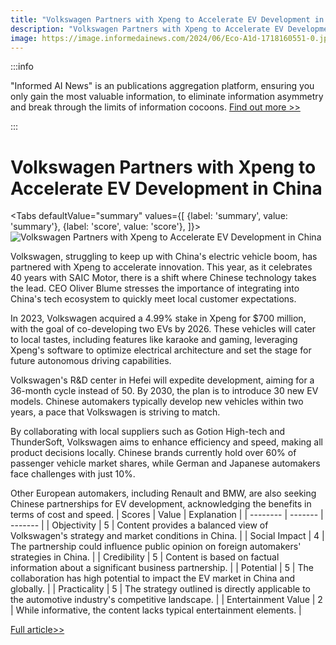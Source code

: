 ```yaml
---
title: "Volkswagen Partners with Xpeng to Accelerate EV Development in China"
description: "Volkswagen Partners with Xpeng to Accelerate EV Development in China"
image: https://image.informedainews.com/2024/06/Eco-A1d-1718160551-0.jpg
---
```



:::info

"Informed AI News" is an publications aggregation platform, ensuring you only gain the most valuable information, to eliminate information asymmetry and break through the limits of information cocoons.  [Find out more >>](/docs/guides)

:::

# Volkswagen Partners with Xpeng to Accelerate EV Development in China


<Tabs
	defaultValue="summary"
	values={[
	{label: 'summary', value: 'summary'},
	{label: 'score', value: 'score'},
]}>
<TabItem value="summary">
<img
  src="https://image.informedainews.com/2024/06/Eco-A1d-1718160551-0.jpg"
  alt="Volkswagen Partners with Xpeng to Accelerate EV Development in China"
/>



Volkswagen, struggling to keep up with China's electric vehicle boom, has partnered with Xpeng to accelerate innovation. This year, as it celebrates 40 years with SAIC Motor, there is a shift where Chinese technology takes the lead. CEO Oliver Blume stresses the importance of integrating into China's tech ecosystem to quickly meet local customer expectations.

In 2023, Volkswagen acquired a 4.99% stake in Xpeng for $700 million, with the goal of co-developing two EVs by 2026. These vehicles will cater to local tastes, including features like karaoke and gaming, leveraging Xpeng's software to optimize electrical architecture and set the stage for future autonomous driving capabilities.

Volkswagen's R&D center in Hefei will expedite development, aiming for a 36-month cycle instead of 50. By 2030, the plan is to introduce 30 new EV models. Chinese automakers typically develop new vehicles within two years, a pace that Volkswagen is striving to match.

By collaborating with local suppliers such as Gotion High-tech and ThunderSoft, Volkswagen aims to enhance efficiency and speed, making all product decisions locally. Chinese brands currently hold over 60% of passenger vehicle market shares, while German and Japanese automakers face challenges with just 10%.

Other European automakers, including Renault and BMW, are also seeking Chinese partnerships for EV development, acknowledging the benefits in terms of cost and speed.
</TabItem>
<TabItem value="score">
	| Scores     | Value   | Explanation |
	| -------- | ------- | ------- |
	| Objectivity  | 5    | Content provides a balanced view of Volkswagen's strategy and market conditions in China.    |
	| Social Impact | 4     | The partnership could influence public opinion on foreign automakers' strategies in China.    |
	| Credibility    | 5    | Content is based on factual information about a significant business partnership.    |
	| Potential    | 5    | The collaboration has high potential to impact the EV market in China and globally.    |
	| Practicality    | 5    | The strategy outlined is directly applicable to the automotive industry's competitive landscape.    |
	| Entertainment Value    | 2    | While informative, the content lacks typical entertainment elements.    |
</TabItem>
</Tabs>

[Full article>>](https://asia.nikkei.com/Business/Automobiles/Electric-vehicles/Volkswagen-leans-on-Xpeng-to-mount-EV-comeback-in-China2)
